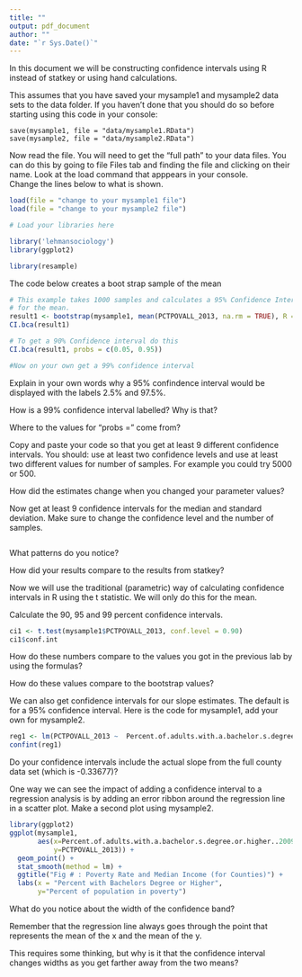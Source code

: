 ```yaml
---
title: ""
output: pdf_document
author: ""
date: "`r Sys.Date()`"
---
```


In this document we will be constructing confidence intervals using R instead of statkey or 
using hand calculations.

This assumes that you have saved your mysample1 and mysample2 data sets to the data folder. 
If you haven't done that you should do so before starting using this code in your console:

```{}
save(mysample1, file = "data/mysample1.RData")
save(mysample2, file = "data/mysample2.RData")

```
Now read the file.  You will need to get the "full path" to your data files.
You can do this by going to file Files tab and finding the file and clicking on their name.
Look at the load command that apppears in your console.  
Change the lines below to what is shown.

```r

load(file = "change to your mysample1 file")
load(file = "change to your mysample2 file")
```

 
```r
# Load your libraries here

library('lehmansociology')
library(ggplot2)

library(resample)

```




The code below creates a boot strap sample of the mean

````r
# This example takes 1000 samples and calculates a 95% Confidence Interval (the default)
# for the mean.
result1 <- bootstrap(mysample1, mean(PCTPOVALL_2013, na.rm = TRUE), R = 1000)
CI.bca(result1)

# To get a 90% Confidence interval do this
CI.bca(result1, probs = c(0.05, 0.95))

#Now on your own get a 99% confidence interval

````
Explain in your own words why a 95% confindence interval would be displayed with the labels
2.5% and 97.5%.

How is a 99% confidence interval labelled?  Why is that?

Where to the values for "probs = " come from?


Copy and paste your code so that you get at least 9 different confidence intervals. You
should: use at least two confidence levels and use at least two different values for number
of samples. For example you could try 5000 or 500.




How did the estimates change when you changed your parameter values?


Now get at least 9 confidence intervals for the median and standard deviation.
Make sure to change the confidence level and the number of samples.

```r

```

What patterns do you notice?


How did your results compare to the results from statkey?

Now we will use the traditional (parametric) way of calculating confidence intervals in R using the t statistic.
We will only do this for the mean.

Calculate the 90, 95 and 99 percent confidence intervals.
```r

ci1 <- t.test(mysample1$PCTPOVALL_2013, conf.level = 0.90)
ci1$conf.int


```

How do these numbers compare to the values you got in the previous lab by using the formulas?

How do these values compare to the bootstrap values?




We can also get confidence intervals for our slope estimates. The default is for a 95%
confidence interval.
Here is the code for mysample1, add your own for mysample2.

```r

reg1 <- lm(PCTPOVALL_2013 ~  Percent.of.adults.with.a.bachelor.s.degree.or.higher..2009.2013, data = mysample1)
confint(reg1)

```

Do your confidence intervals include the actual slope from the full county data set 
(which is -0.33677)?

One way we can see the impact of adding a confidence interval to a regression analysis is 
by adding an error ribbon around the regression line in a scatter plot.
Make a second plot using mysample2.

```r

library(ggplot2)
ggplot(mysample1,
       aes(x=Percent.of.adults.with.a.bachelor.s.degree.or.higher..2009.2013,
           y=PCTPOVALL_2013)) +
  geom_point() +
  stat_smooth(method = lm) +
  ggtitle("Fig # : Poverty Rate and Median Income (for Counties)") +
  labs(x = "Percent with Bachelors Degree or Higher",  
       y="Percent of population in poverty") 


```


What do you notice about the width of the confidence band?



Remember that the regression line always goes through the point that represents the mean
of the x and the mean of the y.

This requires some thinking, but why is it that the confidence interval 
changes widths as you get farther away from the two means?
